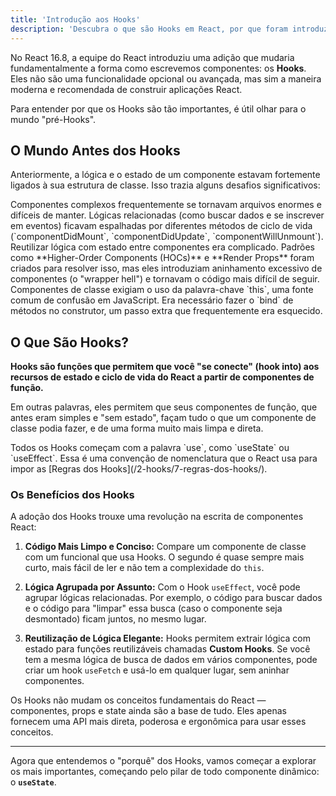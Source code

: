 ```yaml
---
title: 'Introdução aos Hooks'
description: 'Descubra o que são Hooks em React, por que foram introduzidos e como eles revolucionaram a forma de escrever componentes.'
---
```



No React 16.8, a equipe do React introduziu uma adição que mudaria fundamentalmente a forma como escrevemos componentes: os **Hooks**. Eles não são uma funcionalidade opcional ou avançada, mas sim a maneira moderna e recomendada de construir aplicações React.

Para entender por que os Hooks são tão importantes, é útil olhar para o mundo "pré-Hooks".

## O Mundo Antes dos Hooks

Anteriormente, a lógica e o estado de um componente estavam fortemente ligados à sua estrutura de classe. Isso trazia alguns desafios significativos:

<CardGrid>
	<Card title="Componentes de Classe Gigantes">
		Componentes complexos frequentemente se tornavam arquivos enormes e difíceis de manter. Lógicas relacionadas (como buscar dados e se inscrever em eventos) ficavam espalhadas por diferentes métodos de ciclo de vida (`componentDidMount`, `componentDidUpdate`, `componentWillUnmount`).
	</Card>
	<Card title="Lógica Difícil de Reutilizar">
		Reutilizar lógica com estado entre componentes era complicado. Padrões como **Higher-Order Components (HOCs)** e **Render Props** foram criados para resolver isso, mas eles introduziam aninhamento excessivo de componentes (o "wrapper hell") e tornavam o código mais difícil de seguir.
	</Card>
    <Card title="A Complexidade do `this`">
		Componentes de classe exigiam o uso da palavra-chave `this`, uma fonte comum de confusão em JavaScript. Era necessário fazer o `bind` de métodos no construtor, um passo extra que frequentemente era esquecido.
	</Card>
</CardGrid>

## O Que São Hooks?

**Hooks são funções que permitem que você "se conecte" (hook into) aos recursos de estado e ciclo de vida do React a partir de componentes de função.**

Em outras palavras, eles permitem que seus componentes de função, que antes eram simples e "sem estado", façam tudo o que um componente de classe podia fazer, e de uma forma muito mais limpa e direta.

<Aside type="note">
Todos os Hooks começam com a palavra `use`, como `useState` ou `useEffect`. Essa é uma convenção de nomenclatura que o React usa para impor as [Regras dos Hooks](/2-hooks/7-regras-dos-hooks/).
</Aside>

### Os Benefícios dos Hooks

A adoção dos Hooks trouxe uma revolução na escrita de componentes React:

1.  **Código Mais Limpo e Conciso:** Compare um componente de classe com um funcional que usa Hooks. O segundo é quase sempre mais curto, mais fácil de ler e não tem a complexidade do `this`.

2.  **Lógica Agrupada por Assunto:** Com o Hook `useEffect`, você pode agrupar lógicas relacionadas. Por exemplo, o código para buscar dados e o código para "limpar" essa busca (caso o componente seja desmontado) ficam juntos, no mesmo lugar.

3.  **Reutilização de Lógica Elegante:** Hooks permitem extrair lógica com estado para funções reutilizáveis chamadas **Custom Hooks**. Se você tem a mesma lógica de busca de dados em vários componentes, pode criar um hook `useFetch` e usá-lo em qualquer lugar, sem aninhar componentes.

Os Hooks não mudam os conceitos fundamentais do React — componentes, props e state ainda são a base de tudo. Eles apenas fornecem uma API mais direta, poderosa e ergonômica para usar esses conceitos.

---

Agora que entendemos o "porquê" dos Hooks, vamos começar a explorar os mais importantes, começando pelo pilar de todo componente dinâmico: o **`useState`**.
